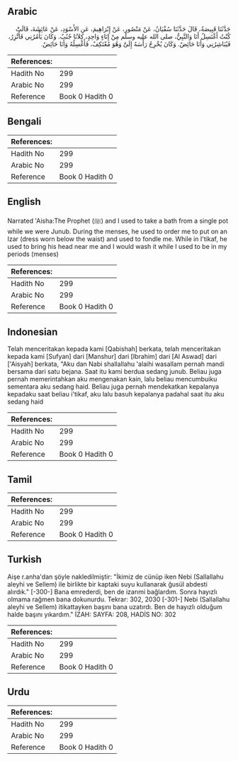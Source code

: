 ## Arabic


<div dir="rtl" lang="ar" style={{fontSize:'larger',backgroundColor:'#f8f9fa',padding:20}}>
حَدَّثَنَا قَبِيصَةُ، قَالَ حَدَّثَنَا سُفْيَانُ، عَنْ مَنْصُورٍ، عَنْ إِبْرَاهِيمَ، عَنِ الأَسْوَدِ، عَنْ عَائِشَةَ، قَالَتْ كُنْتُ أَغْتَسِلُ أَنَا وَالنَّبِيُّ، صلى الله عليه وسلم مِنْ إِنَاءٍ وَاحِدٍ، كِلاَنَا جُنُبٌ‏.‏ وَكَانَ يَأْمُرُنِي فَأَتَّزِرُ، فَيُبَاشِرُنِي وَأَنَا حَائِضٌ‏.‏ وَكَانَ يُخْرِجُ رَأْسَهُ إِلَىَّ وَهُوَ مُعْتَكِفٌ، فَأَغْسِلُهُ وَأَنَا حَائِضٌ‏.‏
</div>
<div style={{backgroundColor:'#f8f9fa',padding:20, marginBottom: 10}}><table> <thead> <tr> <th>References:</th> <th></th> </tr> </thead> <tbody><tr><td>Hadith No</td><td>299</td></tr><tr><td>Arabic No</td><td>299</td></tr><tr><td>Reference</td><td>Book 0 Hadith 0</td></tr></tbody></table></div>

## Bengali


<div dir="ltr" lang="bn" style={{fontSize:'larger',backgroundColor:'#f8f9fa',padding:20}}>

</div>
<div style={{backgroundColor:'#f8f9fa',padding:20, marginBottom: 10}}><table> <thead> <tr> <th>References:</th> <th></th> </tr> </thead> <tbody><tr><td>Hadith No</td><td>299</td></tr><tr><td>Arabic No</td><td>299</td></tr><tr><td>Reference</td><td>Book 0 Hadith 0</td></tr></tbody></table></div>

## English


<div dir="ltr" lang="en" style={{fontSize:'larger',backgroundColor:'#f8f9fa',padding:20}}>
Narrated 'Aisha:The Prophet (ﷺ) and I used to take a bath from a single pot while we were Junub. During the menses, he used to order me to put on an Izar (dress worn below the waist) and used to fondle me. While in I'tikaf, he used to bring his head near me and I would wash it while I used to be in my periods (menses)
</div>
<div style={{backgroundColor:'#f8f9fa',padding:20, marginBottom: 10}}><table> <thead> <tr> <th>References:</th> <th></th> </tr> </thead> <tbody><tr><td>Hadith No</td><td>299</td></tr><tr><td>Arabic No</td><td>299</td></tr><tr><td>Reference</td><td>Book 0 Hadith 0</td></tr></tbody></table></div>

## Indonesian


<div dir="ltr" lang="id" style={{fontSize:'larger',backgroundColor:'#f8f9fa',padding:20}}>
Telah menceritakan kepada kami [Qabishah] berkata, telah menceritakan kepada kami [Sufyan] dari [Manshur] dari [Ibrahim] dari [Al Aswad] dari ['Aisyah] berkata, "Aku dan Nabi shallallahu 'alaihi wasallam pernah mandi bersama dari satu bejana. Saat itu kami berdua sedang junub. Beliau juga pernah memerintahkan aku mengenakan kain, lalu beliau mencumbuiku sementara aku sedang haid. Beliau juga pernah mendekatkan kepalanya kepadaku saat beliau i'tikaf, aku lalu basuh kepalanya padahal saat itu aku sedang haid
</div>
<div style={{backgroundColor:'#f8f9fa',padding:20, marginBottom: 10}}><table> <thead> <tr> <th>References:</th> <th></th> </tr> </thead> <tbody><tr><td>Hadith No</td><td>299</td></tr><tr><td>Arabic No</td><td>299</td></tr><tr><td>Reference</td><td>Book 0 Hadith 0</td></tr></tbody></table></div>

## Tamil


<div dir="ltr" lang="ta" style={{fontSize:'larger',backgroundColor:'#f8f9fa',padding:20}}>

</div>
<div style={{backgroundColor:'#f8f9fa',padding:20, marginBottom: 10}}><table> <thead> <tr> <th>References:</th> <th></th> </tr> </thead> <tbody><tr><td>Hadith No</td><td>299</td></tr><tr><td>Arabic No</td><td>299</td></tr><tr><td>Reference</td><td>Book 0 Hadith 0</td></tr></tbody></table></div>

## Turkish


<div dir="ltr" lang="tr" style={{fontSize:'larger',backgroundColor:'#f8f9fa',padding:20}}>
Aişe r.anha'dan şöyle nakledilmiştir: "İkimiz de cünüp iken Nebi (Sallallahu aleyhi ve Sellem) ile birlikte bir kaptaki suyu kullanarak ğusül abdesti alırdık." [-300-] Bana emrederdi, ben de izarımi bağlardım. Sonra hayızlı olmama rağmen bana dokunurdu. Tekrar: 302, 2030 [-301-] Nebi (Sallallahu aleyhi ve Sellem) itikattayken başını bana uzatırdı. Ben de hayızlı olduğum halde başını yıkardım." İZAH: SAYFA: 208, HADİS NO: 302
</div>
<div style={{backgroundColor:'#f8f9fa',padding:20, marginBottom: 10}}><table> <thead> <tr> <th>References:</th> <th></th> </tr> </thead> <tbody><tr><td>Hadith No</td><td>299</td></tr><tr><td>Arabic No</td><td>299</td></tr><tr><td>Reference</td><td>Book 0 Hadith 0</td></tr></tbody></table></div>

## Urdu


<div dir="rtl" lang="ur" style={{fontSize:'larger',backgroundColor:'#f8f9fa',padding:20}}>

</div>
<div style={{backgroundColor:'#f8f9fa',padding:20, marginBottom: 10}}><table> <thead> <tr> <th>References:</th> <th></th> </tr> </thead> <tbody><tr><td>Hadith No</td><td>299</td></tr><tr><td>Arabic No</td><td>299</td></tr><tr><td>Reference</td><td>Book 0 Hadith 0</td></tr></tbody></table></div>